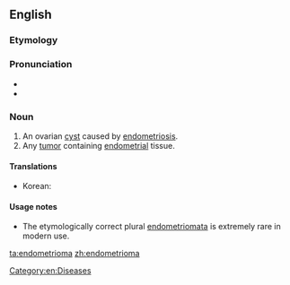 ==English==

===Etymology===
{{suffix|endometrium|oma|lang=en}}

===Pronunciation===
* {{IPA|/ˌendəmitriˈəʊmə/|lang=en}}
* {{rhymes|əʊmə|lang=en}}

===Noun===
{{en-noun}}

# An ovarian [[cyst]] caused by [[endometriosis]].
# Any [[tumor]] containing [[endometrial]] tissue.

====Translations====
{{trans-top|ovarian cyst}}
* Korean: {{t|ko|자궁내막종|tr=jagungnaemakjong}}
{{trans-mid}}
{{trans-bottom}}

====Usage notes====
* The etymologically correct plural [[endometriomata]] is extremely rare in modern use.

[[Category:en:Diseases]]

[[ta:endometrioma]]
[[zh:endometrioma]]